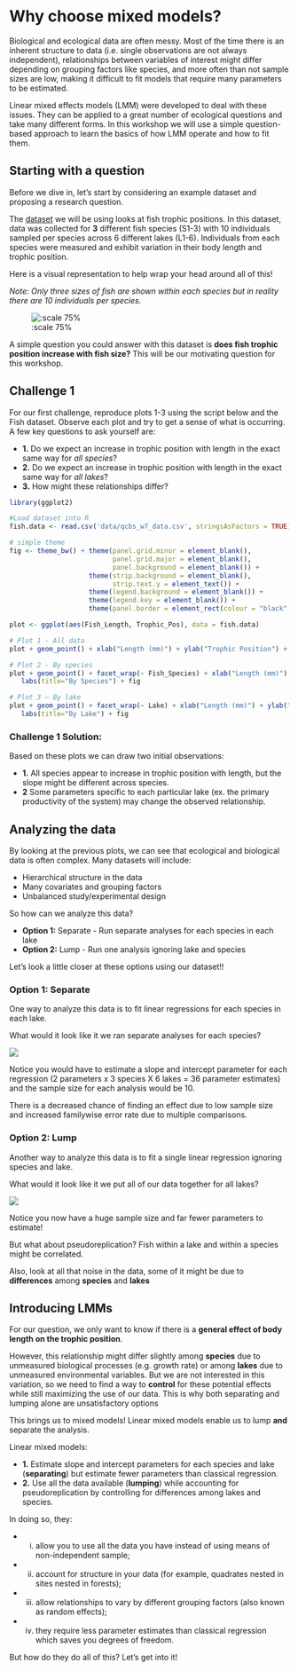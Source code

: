 # Why choose mixed models? 

Biological and ecological data are often messy. Most of the time there is an inherent structure to data (i.e. single observations are not always independent), relationships between variables of interest might differ
depending on grouping factors like species, and more often than not sample sizes are low, making it difficult to fit models that require many parameters to be estimated. 

Linear mixed effects models (LMM) were developed to deal with these issues. They can be applied to a great
number of ecological questions and take many different forms. In this workshop we will use a simple question-based approach to learn the basics of how LMM operate and how to fit them. 

## Starting with a question

Before we dive in, let's start by considering an example dataset and proposing a research question.

The [dataset](http://qcbs.ca/wiki/_media/qcbs_w7_data.csv) we will be using looks at fish trophic positions. In this dataset, data was collected for **3** different fish species (S1-3) with 10 individuals sampled per species across 6 different lakes (L1-6). Individuals from each species were measured and exhibit variation in their body length and trophic position. 

Here is a visual representation to help wrap your head around all of this! 

*Note: Only three sizes of fish are shown within each species but in reality
there are 10 individuals per species.*

![:scale 75%](images/fig_1_qcbs_wiki.png)

A simple question you could answer with this dataset is **does fish trophic position increase with fish size?**
This will be our motivating question for this workshop.

## Challenge 1

For our first challenge, reproduce plots 1-3 using the script below and the Fish dataset. Observe each plot and try to get a sense of what is occurring. A few key questions to ask yourself are:

- **1.** Do we expect an increase in trophic position with length in the exact same way for *all species*?
- **2.** Do we expect an increase in trophic position with length in the exact same way for *all lakes*?
- **3.** How might these relationships differ?

```r
library(ggplot2)

#Load dataset into R 
fish.data <- read.csv('data/qcbs_w7_data.csv', stringsAsFactors = TRUE)

# simple theme
fig <- theme_bw() + theme(panel.grid.minor = element_blank(), 
                          panel.grid.major = element_blank(), 
                          panel.background = element_blank()) +
                    theme(strip.background = element_blank(), 
                          strip.text.y = element_text()) + 
                    theme(legend.background = element_blank()) +
                    theme(legend.key = element_blank()) + 
                    theme(panel.border = element_rect(colour = "black", fill = NA))

plot <- ggplot(aes(Fish_Length, Trophic_Pos), data = fish.data)

# Plot 1 - All data
plot + geom_point() + xlab("Length (mm)") + ylab("Trophic Position") + labs(title = "All Data") + fig

# Plot 2 - By species
plot + geom_point() + facet_wrap(~ Fish_Species) + xlab("Length (mm)") + ylab("Trophic Position") +
   labs(title="By Species") + fig

# Plot 3 – By lake
plot + geom_point() + facet_wrap(~ Lake) + xlab("Length (mm)") + ylab("Trophic Position") +
   labs(title="By Lake") + fig
```

### Challenge 1 Solution: {-}

Based on these plots we can draw two initial observations:

- **1.** All species appear to increase in trophic position with length, but the slope might be different across species.
- **2** Some parameters specific to each particular lake (ex. the primary productivity of the system) may change the observed relationship.

## Analyzing the data

By looking at the previous plots, we can see that ecological and biological data is often complex. Many datasets will include:

- Hierarchical structure in the data
- Many covariates and grouping factors
- Unbalanced study/experimental design

So how can we analyze this data?

- **Option 1:** Separate - Run separate analyses for each species in each lake
- **Option 2:** Lump - Run one analysis ignoring lake and species

Let's look a little closer at these options using our dataset!!

### Option 1: Separate {-}

One way to analyze this data is to fit linear regressions for each species in each lake.

What would it look like it we ran separate analyses for each species?

![](images/fig_5_w5.png)

Notice you would have to estimate a slope and intercept parameter for each regression (2 parameters x 3 species X 6 lakes = 36 parameter estimates) and the sample size for each analysis would be 10. 

There is a decreased chance of finding an effect due to low sample size and increased familywise error rate due to multiple comparisons.

### Option 2: Lump {-}

Another way to analyze this data is to fit a single linear regression ignoring species and lake.

What would it look like it we put all of our data together for all lakes?

![](images/fig_6_w5.png)

Notice you now have a huge sample size and far fewer parameters to estimate! 

But what about pseudoreplication? Fish within a lake and within a species might be correlated. 

Also, look at all that noise in the data, some of it might be due to **differences** among **species** and **lakes**

## Introducing LMMs

For our question, we only want to know if there is a **general effect of body length on the trophic position**.

However, this relationship might differ slightly among **species** due to unmeasured biological processes (e.g. growth rate) or among **lakes** due to unmeasured environmental variables. But we are not interested in this variation, so we need to find a way to **control** for these potential effects while still maximizing the use of our data. This is why both separating and lumping alone are unsatisfactory options

This brings us to mixed models! Linear mixed models enable us to lump **and** separate the analysis. 

Linear mixed models: 

- **1.** Estimate slope and intercept parameters for each species and lake (**separating**) but estimate fewer parameters than classical regression.
- **2.** Use all the data available (**lumping**) while accounting for pseudoreplication by controlling for differences among lakes and species.

In doing so, they: 

- (i) allow you to use all the data you have instead of using means of non-independent sample;
- (ii) account for structure in your data (for example, quadrates nested in sites nested in forests);
- (iii) allow relationships to vary by different grouping factors (also known as random effects);
- (iv) they require less parameter estimates than classical regression which saves you degrees of freedom. 

But how do they do all of this? Let's get into it! 

